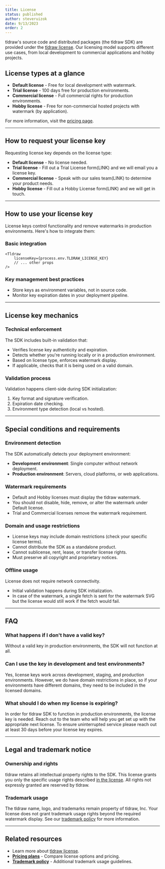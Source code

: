 ```yaml
---
title: License
status: published
author: steveruizok
date: 9/13/2023
order: 2
---
```


tldraw's source code and distributed packages (the tldraw SDK) are provided under the [tldraw license](/legal/tldraw-license). Our licensing model supports different use cases, from local development to commercial applications and hobby projects.

## License types at a glance

- **Default license** - Free for local development with watermark.
- **Trial license** - 100 days free for production environments.
- **Commercial license** - Full commercial rights for production environments.
- **Hobby license** - Free for non-commercial hosted projects with watermark (by application).

For more information, visit the [pricing page](/pricing).

---

## How to request your license key

Requesting license key depends on the license type:

- **Default license** - No license needed.
- **Trial license** - Fill out a Trial License form(LINK) and we will email you a license key.
- **Commercial license** - Speak with our sales team(LINK) to determine your product needs.
- **Hobby license** - Fill out a Hobby License form(LINK) and we will get in touch.

---

## How to use your license key

License keys control functionality and remove watermarks in production environments. Here's how to integrate them:

### Basic integration

```tsx
<Tldraw
	licenseKey={process.env.TLDRAW_LICENSE_KEY}
	// ... other props
/>
```

### Key management best practices

- Store keys as environment variables, not in source code.
- Monitor key expiration dates in your deployment pipeline.

---

## License key mechanics

### Technical enforcement

The SDK includes built-in validation that:

- Verifies license key authenticity and expiration.
- Detects whether you're running locally or in a production environment.
- Based on license type, enforces watermark display.
- If applicable, checks that it is being used on a valid domain.

### Validation process

Validation happens client-side during SDK initialization:

1. Key format and signature verification.
2. Expiration date checking.
3. Environment type detection (local vs hosted).

---

## Special conditions and requirements

### Environment detection

The SDK automatically detects your deployment environment:

- **Development environment**: Single computer without network deployment.
- **Production environment**: Servers, cloud platforms, or web applications.

### Watermark requirements

- Default and Hobby licenses must display the tldraw watermark.
- You should not disable, hide, remove, or alter the watermark under Default license.
- Trial and Commercial licenses remove the watermark requirement.

### Domain and usage restrictions

- License keys may include domain restrictions (check your specific license terms).
- Cannot distribute the SDK as a standalone product.
- Cannot sublicense, rent, lease, or transfer license rights.
- Must preserve all copyright and proprietary notices.

### Offline usage

License does not require network connectivity.

- Initial validation happens during SDK initialization.
- In case of the watermark, a single fetch is sent for the watermark SVG but the license would still work if the fetch would fail.

---

## FAQ

### What happens if I don't have a valid key?

Without a valid key in production environments, the SDK will not function at all.

### Can I use the key in development and test environments?

Yes, license keys work across development, staging, and production environments. However, we do have domain restrictions in place, so if your environments have different domains, they need to be included in the licensed domains.

### What should I do when my license is expiring?

In order for tldraw SDK to function in production environments, the license key is needed. Reach out to the team who will help you get set up with the appropriate next license. To ensure uninterrupted service please reach out at least 30 days before your license key expires.

---

## Legal and trademark notice

### Ownership and rights

tldraw retains all intellectual property rights to the SDK. This license grants you only the specific usage rights described [in the license](/legal/tldraw-license). All rights not expressly granted are reserved by tldraw.

### Trademark usage

The tldraw name, logo, and trademarks remain property of tldraw, Inc. Your license does not grant trademark usage rights beyond the required watermark display. See our [trademark policy](https://github.com/tldraw/tldraw/blob/main/TRADEMARKS.md) for more information.

---

## Related resources

- Learn more about [tldraw license](/legal/tldraw-license).
- [**Pricing plans**](/pricing) - Compare license options and pricing.
- [**Trademark policy**](https://github.com/tldraw/tldraw/blob/main/TRADEMARK) - Additional trademark usage guidelines.
